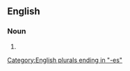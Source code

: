==English==

===Noun===
{{head|en|noun form}}

# {{plural of|fresco|lang=en}}

[[Category:English plurals ending in "-es"]]